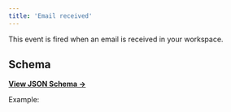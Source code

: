 ```yaml
---
title: 'Email received'
---
```


This event is fired when an email is received in your workspace.

## Schema

[**View JSON Schema →**](https://core-api.uk.plain.com/webhooks/schema.json)

Example:

<Snippet file="webhooks/thread-email-received.mdx" />
